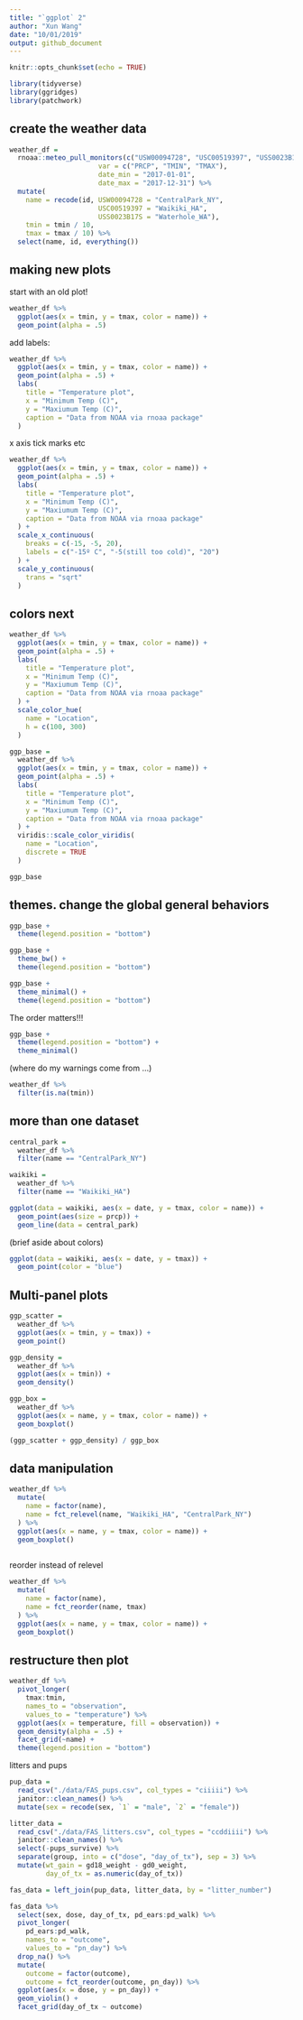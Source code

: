 ```yaml
---
title: "`ggplot` 2"
author: "Xun Wang"
date: "10/01/2019"
output: github_document
---
```


```r
knitr::opts_chunk$set(echo = TRUE)

library(tidyverse)
library(ggridges)
library(patchwork)
```

## create the weather data

```r
weather_df = 
  rnoaa::meteo_pull_monitors(c("USW00094728", "USC00519397", "USS0023B17S"),
                      var = c("PRCP", "TMIN", "TMAX"), 
                      date_min = "2017-01-01",
                      date_max = "2017-12-31") %>%
  mutate(
    name = recode(id, USW00094728 = "CentralPark_NY", 
                      USC00519397 = "Waikiki_HA",
                      USS0023B17S = "Waterhole_WA"),
    tmin = tmin / 10,
    tmax = tmax / 10) %>%
  select(name, id, everything())
```

## making new plots

start with an old plot!

```r
weather_df %>% 
  ggplot(aes(x = tmin, y = tmax, color = name)) + 
  geom_point(alpha = .5)
```

add labels:

```r
weather_df %>% 
  ggplot(aes(x = tmin, y = tmax, color = name)) + 
  geom_point(alpha = .5) +
  labs(
    title = "Temperature plot",
    x = "Minimum Temp (C)",
    y = "Maxiumum Temp (C)",
    caption = "Data from NOAA via rnoaa package"
  )
```

x axis tick marks etc

```r
weather_df %>% 
  ggplot(aes(x = tmin, y = tmax, color = name)) + 
  geom_point(alpha = .5) +
  labs(
    title = "Temperature plot",
    x = "Minimum Temp (C)",
    y = "Maxiumum Temp (C)",
    caption = "Data from NOAA via rnoaa package"
  ) +
  scale_x_continuous(
    breaks = c(-15, -5, 20),
    labels = c("-15º C", "-5(still too cold)", "20")
  ) +
  scale_y_continuous(
    trans = "sqrt"
  )
```

## colors next

```r
weather_df %>% 
  ggplot(aes(x = tmin, y = tmax, color = name)) + 
  geom_point(alpha = .5) +
  labs(
    title = "Temperature plot",
    x = "Minimum Temp (C)",
    y = "Maxiumum Temp (C)",
    caption = "Data from NOAA via rnoaa package"
  ) + 
  scale_color_hue(
    name = "Location", 
    h = c(100, 300)
  )
```

```r
ggp_base = 
  weather_df %>% 
  ggplot(aes(x = tmin, y = tmax, color = name)) + 
  geom_point(alpha = .5) +
  labs(
    title = "Temperature plot",
    x = "Minimum Temp (C)",
    y = "Maxiumum Temp (C)",
    caption = "Data from NOAA via rnoaa package"
  ) + 
  viridis::scale_color_viridis(
    name = "Location", 
    discrete = TRUE
  )

ggp_base
```

## themes. change the global general behaviors

```r
ggp_base +
  theme(legend.position = "bottom")
```

```r
ggp_base +
  theme_bw() +
  theme(legend.position = "bottom")
```

```r
ggp_base +
  theme_minimal() +
  theme(legend.position = "bottom")
```

The order matters!!!
```r
ggp_base +
  theme(legend.position = "bottom") +
  theme_minimal()
```

(where do my warnings come from ...)

```r
weather_df %>% 
  filter(is.na(tmin))
```

## more than one dataset

```r
central_park = 
  weather_df %>% 
  filter(name == "CentralPark_NY")

waikiki = 
  weather_df %>% 
  filter(name == "Waikiki_HA")

ggplot(data = waikiki, aes(x = date, y = tmax, color = name)) + 
  geom_point(aes(size = prcp)) +
  geom_line(data = central_park)
```

(brief aside about colors)

```r
ggplot(data = waikiki, aes(x = date, y = tmax)) + 
  geom_point(color = "blue")
```

## Multi-panel plots

```r
ggp_scatter = 
  weather_df %>% 
  ggplot(aes(x = tmin, y = tmax)) +
  geom_point()

ggp_density = 
  weather_df %>% 
  ggplot(aes(x = tmin)) +
  geom_density()

ggp_box = 
  weather_df %>% 
  ggplot(aes(x = name, y = tmax, color = name)) +
  geom_boxplot()

(ggp_scatter + ggp_density) / ggp_box
```

## data manipulation

```r
weather_df %>% 
  mutate(
    name = factor(name),
    name = fct_relevel(name, "Waikiki_HA", "CentralPark_NY")
  ) %>% 
  ggplot(aes(x = name, y = tmax, color = name)) +
  geom_boxplot()
  
```

reorder instead of relevel

```r
weather_df %>% 
  mutate(
    name = factor(name),
    name = fct_reorder(name, tmax)
  ) %>% 
  ggplot(aes(x = name, y = tmax, color = name)) +
  geom_boxplot()
```

## restructure then plot

```r
weather_df %>% 
  pivot_longer(
    tmax:tmin,
    names_to = "observation", 
    values_to = "temperature") %>%
  ggplot(aes(x = temperature, fill = observation)) +
  geom_density(alpha = .5) +
  facet_grid(~name) +
  theme(legend.position = "bottom")
```

litters and pups

```r
pup_data = 
  read_csv("./data/FAS_pups.csv", col_types = "ciiiii") %>%
  janitor::clean_names() %>%
  mutate(sex = recode(sex, `1` = "male", `2` = "female")) 

litter_data = 
  read_csv("./data/FAS_litters.csv", col_types = "ccddiiii") %>%
  janitor::clean_names() %>%
  select(-pups_survive) %>%
  separate(group, into = c("dose", "day_of_tx"), sep = 3) %>%
  mutate(wt_gain = gd18_weight - gd0_weight,
         day_of_tx = as.numeric(day_of_tx))

fas_data = left_join(pup_data, litter_data, by = "litter_number") 
```

```r
fas_data %>% 
  select(sex, dose, day_of_tx, pd_ears:pd_walk) %>% 
  pivot_longer(
    pd_ears:pd_walk,
    names_to = "outcome", 
    values_to = "pn_day") %>% 
  drop_na() %>% 
  mutate(
    outcome = factor(outcome),
    outcome = fct_reorder(outcome, pn_day)) %>% 
  ggplot(aes(x = dose, y = pn_day)) + 
  geom_violin() + 
  facet_grid(day_of_tx ~ outcome)
```

